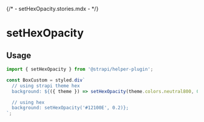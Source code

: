 {/* - setHexOpacity.stories.mdx - */}


<Meta title="utils/setHexOpacity" />

# setHexOpacity

## Usage

```js
import { setHexOpacity } from '@strapi/helper-plugin';

const BoxCustom = styled.div`
  // using strapi theme hex
  background: ${({ theme }) => setHexOpacity(theme.colors.neutral800, 0.2)};

  // using hex
  background: setHexOpacity('#12100E', 0.2)};
`;
```
